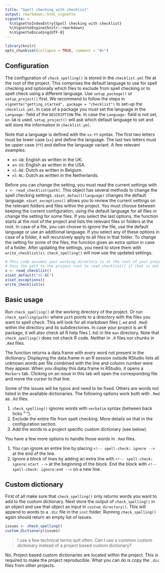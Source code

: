 ```yaml
---
title: "Spell checking with checklist"
output: rmarkdown::html_vignette
vignette: >
  %\VignetteIndexEntry{Spell checking with checklist}
  %\VignetteEngine{knitr::rmarkdown}
  %\VignetteEncoding{UTF-8}
---
```


```r
library(knitr)
opts_chunk$set(collapse = TRUE, comment = "#>")
```

## Configuration

The configuration of `check_spelling()` is stored in the `checklist.yml` file at the root of the project.
This comprises the default language to use for spell checking and optionally which files to exclude from spell checking or to spell check using a different language.
Use `setup_package()` or `setup_project()` first.
We recommend to follow the steps in `vignette("getting_started", package = "checklist")` to set-up the `checklist.yml`.
In case of a package you must set the language in the `Language:` field of the `DESCRIPTION` file.
In case the `Language:` field is not set, `en-GB` is used.
`setup_project()` will ask which default language to set and will store the information in `checklist.yml`.

Note that a language is defined with the `xx-YY` syntax.
The first two letters must be lower case (`xx`) and define the language.
The last two letters must be upper case (`YY`) and define the language variant.
A few relevant examples:

- `en-GB`: English as written in the UK.
- `en-US`: English as written in the USA.
- `nl-BE`: Dutch as written in Belgium.
- `nl-NL`: Dutch as written in the Netherlands.

Before you can change the setting, you must read the current settings with `x <- read_checklist(path)`.
This object has several methods to change the spell checking settings.
`x$set_default(language)` changes the default language.
`x$set_exceptions()` allows you to review the current settings on the relevant folders and files within the project.
You must choose between keeping the current configuration, using the default language for all files or change the setting for some files.
If you select the last options, the function starts at the root of the project and lists the relevant files or folders at the root.
In case of a file, you can choose to ignore the file, use the default language or use an additional language.
If you select any of these options in case of a folder, it will recursively apply to all files in that folder.
To change the setting for some of the files, the function gives an extra option in case of a folder.
After updating the settings, you need to store them with `write_checklist(x)`.
`check_spelling()` will now use the updated settings.

```r
# This code assumes your working directory is at the root of your project.
# Pass the path to the project root to read_checklist() if that is not the case.
x <- read_checklist()
x$set_default("nl-BE")
x$set_exceptions()
write_checklist(x)
```

## Basic usage

Run `check_spelling()` at the working directory of the project.
Or run `check_spelling(path)` where `path` points to a directory with the files you want to spell check.
This will look for all markdown files (`.md` and `.Rmd`) within the directory and its subdirectories.
In case your project is an R package, it will also check all R help files (`.Rd`) in the `man` directory.
Note that `check_spelling()` does not check R code.
Neither in `.R` files nor chunks in `.Rmd` files.

The function returns a data.frame with every word not present in the dictionary.
Displaying the data.frame in an R session outside RStudio lists all unknown words per file combined with the line and column number were they appear.
When you display this data.frame in RStudio, it opens a `Markers` tab.
Clicking on an issue in this tab will open the corresponding file and move the cursor to that line.

Some of the issues will be typos and need to be fixed.
Others are words not listed in the available dictionaries.
The following options work both with `.Rmd` as `.Rd` files.

1. `check_spelling()` ignores words with `verbatim` syntax (between back ticks "`").
1. Exclude the entire file from spell checking.
More details on that in the configuration section.
1. Add the words to a project specific custom dictionary (see below).

You have a few more options to handle those words in `.Rmd` files.

1. You can ignore an entire line by placing `<!-- spell-check: ignore -->` at the end of the line.
1. Ignore a block of lines by adding an extra line with `<!-- spell-check: ignore:start -->` at the beginning of the block.
End the block with `<!-- spell-check: ignore:end -->` on a new line.

## Custom dictionary

First of all make sure that `check_spelling()` only returns words you want to add to the custom dictionary.
Next store the output of `check_spelling()` in an object and use that object as input in `custom_directory()`.
This will append to words to a `.dic` file in the `inst` folder.
Running `check_spelling()` again should return an empty list of issues.

```r
issues <- check_spelling()
custom_dictionary(issues)
```

> I use a few technical terms quit often.
> Can I use a common custom dictionary instead of a project based custom dictionary?

No.
Project based custom dictionaries are located within the project.
This is required to make the project reproducible.
What you can do is copy the `.dic` files from other projects.
